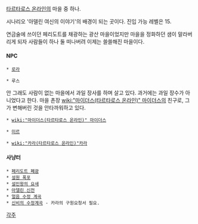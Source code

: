 [[타르타로스 온라인]]의 마을 중 하나.

시나리오 '아델린 여신의 이야기'의 배경이 되는 곳이다. 진입 가능 레벨은 15.

연금술에 쓰이던 페리도트를 채광하는 광산 마을이었지만 마을을 정화하던 샘이 말라버리게 되자 사람들이 하나 둘 떠나버려 이제는 쓸쓸해진 마을이다.

==== NPC ====
 * [[로라]]

 * 루스
안 그래도 사람이 없는 마을에서 과일 장사를 하며 살고 있다. 과거에는 과일 장수가 아니었다고 한다. 마을 촌장 [[wiki:"마이더스(타르타로스 온라인)" 마이더스]]의 친구로, 그가 변해버린 것을 안타까워하고 있다.

 * [[wiki:"마이더스(타르타로스 온라인)" 마이더스]]

 * [[미르]]

 * [[wiki:"카라(타르타로스 온라인)"카라]]

==== 사냥터 ====
 * [[페리도트 폐광]]
 * [[설원 폭포]]
 * [[설인왕의 요새]]
 * [[아델린 신전]]
 * [[얼음 수정 계곡]]
 * [[신비의 수정계곡]] - 카라의 구원요청서 필요.

[[각주]]
